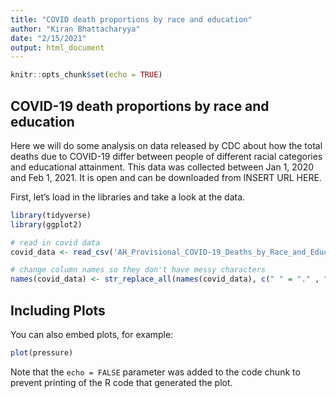 ```yaml
---
title: "COVID death proportions by race and education"
author: "Kiran Bhattacharyya"
date: "2/15/2021"
output: html_document
---
```


```r
knitr::opts_chunk$set(echo = TRUE)
```

## COVID-19 death proportions by race and education

Here we will do some analysis on data released by CDC about how the total deaths due to COVID-19 differ between people of different racial categories and educational attainment. This data was collected between Jan 1, 2020 and Feb 1, 2021. It is open and can be downloaded from INSERT URL HERE.

First, let's load in the libraries and take a look at the data.

```r
library(tidyverse)
library(ggplot2)

# read in covid data
covid_data <- read_csv('AH_Provisional_COVID-19_Deaths_by_Race_and_Educational_Attainment.csv')

# change column names so they don't have messy characters
names(covid_data) <- str_replace_all(names(covid_data), c(" " = "." , "-" = "" ))
```

## Including Plots

You can also embed plots, for example:

```r
plot(pressure)
```

Note that the `echo = FALSE` parameter was added to the code chunk to prevent printing of the R code that generated the plot.
